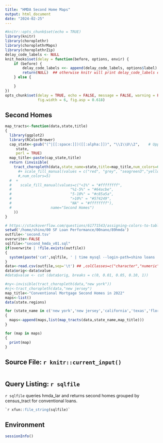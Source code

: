 ```yaml
---
title: "HMDA Second Home Maps"
output: html_document
date: "2024-02-25"
---
```


```r
#knitr::opts_chunk$set(echo = TRUE)
library(knitr)
library(choroplethr)
library(choroplethrMaps)
library(choroplethrZip)
delay_code_labels <- NULL
knit_hooks$set(delay = function(before, options, envir) {
    if (before) {
        delay_code_labels <<- append(delay_code_labels, options$label)
        return(NULL)  ## otherwise knitr will print delay_code_labels every time
    } else {
        
    }
})
opts_chunk$set(delay = TRUE, echo = FALSE, message = FALSE, warning = FALSE, 
               fig.width = 6, fig.asp = 0.618)

```

## Second Homes
```r
map_tracts<-function(data,state,title)
{
  library(ggplot2)
  library(RColorBrewer)
  cap_state<-gsub("(^|[[:space:]])([[:alpha:]])", "\\1\\U\\2",    # Uppercase with Base R
     state,
     perl = TRUE)
  map_title<-paste(cap_state,title)
  return (invisible(
    tract_choropleth(data,state_name=state,title=map_title,num_colors=6) 
      #+ scale_fill_manual(values = c("red", "grey", "seagreen3","yellow",na.value="white"))
      #,num_colors=5)
  #  +
  #    scale_fill_manual(values=c("<1%" = "#ffffffff",  
  #                           "%1-5%" = "#64acbe", 
  #                           "5-10%" = "#c85a5a", 
  #                           ">10%" = "#574249",
  #                           "NA" = "#ffffffff"),
  #                  name="Second Homes")
    ))
}
```


```r
# https://stackoverflow.com/questions/61771543/assigning-colors-to-table-values-using-choroplethr
setwd('/home/shino/00 SF Loan Performance/00nano/89hmda')
outfile<-'second.tsv'
overwrite<-FALSE
sqlfile<-"second_hmda_v01.sql"
if(overwrite | !file.exists(outfile))
{
  system(paste('cat',sqlfile, ' | time mysql --login-path=shino loans | tee',outfile))
}
data<-read.csv(outfile,sep='\t') ## ,colClasses=c("character","numeric"))
data$orig<-data$value
#data$value <- cut (data$orig, breaks = c(0, 0.01, 0.05, 0.10, 1))

#ny<-invisible(tract_choropleth(data,"new york"))
#nj<-tract_choropleth(data,"new jersey")
map_title<-"Conventional Mortgage Second Homes in 2022"
maps<-list()
data(state.regions)
```

```r
for (state_name in c('new york','new jersey','california','texas','florida')) # state.regions[,1])
{
  maps<-append(maps,list(map_tracts(data,state_name,map_title)))
}
```

```r
for (map in maps)
{
  print(map)
}

```

## Source File: `r knitr::current_input()`

```r
```

## Query Listing: `r sqlfile`

`r sqlfile` queries hmda_lar and returns second homes grouped by census_tract for conventional loans.
```sql
`r xfun::file_string(sqlfile)`
```

## Environment
```r
sessionInfo()
```

